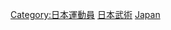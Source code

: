 {{Commonscat|Martial artists from Japan}}

[[Category:日本運動員|Category:日本運動員]]
[[Category:日本武術|]]
[[Category:各國武術家|Japan]]